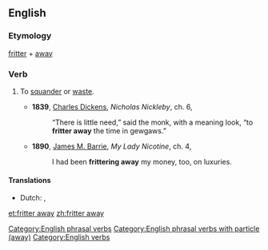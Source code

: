 ==English==

===Etymology===
[[fritter]] + [[away]]

===Verb===
{{en-verb|inf=[[to]] [[fritter]] [[away]]|fritters away|frittering away|frittered away}}

# {{transitive}} To [[squander]] or [[waste]].
#* '''1839''', [[w:Charles_Dickens|Charles Dickens]], ''Nicholas Nickleby'', ch. 6,
#*: “There is little need,” said the monk, with a meaning look, “to '''fritter away''' the time in gewgaws.”
#* '''1890''', [[w:J._M._Barrie|James M. Barrie]], ''My Lady Nicotine'', ch. 4,
#*: I had been '''frittering away''' my money, too, on luxuries.

====Translations====
{{trans-top|dish made by deep-frying}}
* Dutch: {{t-|nl|verprutsen}}, {{t+|nl|verspillen}}
{{trans-mid}}
{{trans-bottom}}

[[Category:English phrasal verbs]]
[[Category:English phrasal verbs with particle (away)]]
[[Category:English verbs]]
[[et:fritter away]]
[[zh:fritter away]]